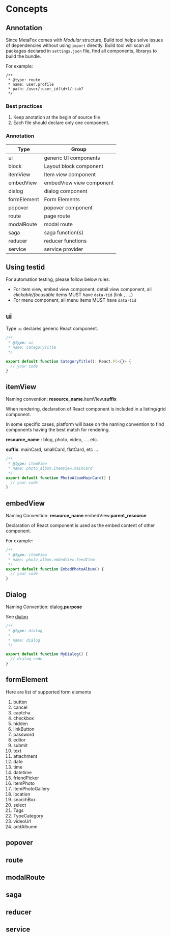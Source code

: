 # Concepts

## Annotation

Since MetaFox comes with _Modular_ structure, Build tool helps solve issues of dependencies without using `import` directly. Build tool will scan all packages declared in `settings.json` file, find all components, librarys to build the bundle.

For example:

```text
/**
 * @type: route
 * name: user.profile
 * path: /user/:user_id(\d+)/:tab?
 */
```

### Best practices

1. Keep anotation at the begin of source file
2. Each file should declare only one component.

### Annotation

| Type        | Group                    |
| ----------- | ------------------------ |
| ui          | generic UI components    |
| block       | Layout block component   |
| itemView    | Item view component      |
| embedView   | embedView view component |
| dialog      | dialog component         |
| formElement | Form Elements            |
| popover     | popover component        |
| route       | page route               |
| modalRoute  | modal route              |
| saga        | saga function(s)         |
| reducer     | reducer functions        |
| service     | service provider         |

## Using testid

For automation testing, please follow below rules:

- For item view, embed view component, detail view component, all _clickable/focusable_ items MUST have `data-tid` (link , ....)
- For menu component, all menu items MUST have `data-tid`

## ui

Type `ui` declares generic React component.

```jsx
/**
 * @type: ui
 * name: CategoryTitle
 */

export default function CategoryTitle(): React.FC<{}> {
  // your code
}
```

## itemView

Naming convention: **resource_name**.itemView.**suffix**

When rendering, declaration of React component is included in a listing/grid component.

In some specific cases, platform will base on the naming convention to find components having the best match for rendering.

**resource_name** : blog, photo, video, .... etc.

**suffix**: mainCard, smallCard, flatCard, etc ...

```jsx
/**
 * @type: itemView
 * name: photo_album.itemView.mainCard
 */
export default function PhotoAlbumMainCard() {
  // your code
}
```

## embedView

Naming Convention: **resource_name**.embedView.**parent_resource**

Declaration of React component is used as the embed content of other component.

For example:

```jsx
/**
 * @type: itemView
 * name: photo_album.embedView.feedItem
 */
export default function EmbedPhotoAlbum() {
  // your code
}
```

## Dialog

Naming Convention: dialog.**purpose**

See [dialog](/dialog)

```jsx
/**
 * @type: dialog
 *
 * name: dialog.
 */

export default function MyDialog() {
  // dialog code
}
```

## formElement

Here are list of supported form elements

1. button
2. cancel
3. captcha
4. checkbox
5. hidden
6. linkButton
7. password
8. editor
9. submit
10. text
11. attachment
12. date
13. time
14. datetime
15. friendPicker
16. itemPhoto
17. itemPhotoGallery
18. location
19. searchBox
20. select
21. Tags
22. TypeCategory
23. videoUrl
24. addAlbumn

## popover

## route

## modalRoute

## saga

## reducer

## service

